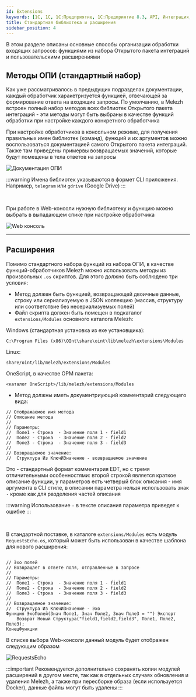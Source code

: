 ```yaml
---
id: Extensions
keywords: [1C, 1С, 1С:Предприятие, 1С:Предприятие 8.3, API, Интеграция, Сервисы, Обмен, OneScript, CLI]
title: Стандартная библиотека и расширения
sidebar_position: 4
---
```


В этом разделе описаны основные способы организации обработки входящих запросов: функциями из набора Открытого пакета интеграций и пользовательскими расширениями

## Методы ОПИ (стандартный набор)

Как уже рассматривалось в предыдущих подразделах документации, каждый обработчик харакетризуется функцией, отвечающей за формирование ответа на входящие запросы. По умолчанию, в Melezh встроен полный набор методов всех библиотек Открытого пакета интеграций - эти методы могут быть выбраны в качестве функций обработки при настройке каждого конкретного обработчика

При настройке обработчиков в консольном режиме, для получения правильных имен библиотек (команд), функций и их аргументов можно воспользоваться документацией самого Открытого пакета интеграций. Также там приведены примервы возвращаемых значений, которые будут помещены в тела ответов на запросы

![Документация ОПИ](../../../../static/img/Docs/Melezh/3.png)

:::warning
Имена библиотек указываются в формет CLI приложения. Например, `telegram` или `gdrive` (Google Drive)
:::

<br/>

При работе в Web-консоли нужную библиотеку и функцию можно выбрать в выпадающем спике при настройке обработчика

![Web консоль](../../../../static/img/Docs/Melezh/4.png)

<hr/>

## Расширения

Помимо стандартного набора функций из набора ОПИ, в качестве функций-обработчиков Melezh можно использовать методы из произвольных `.os` скриптов. Для этого должно быть соблюдено три условия:

+ Метод должен быть функцией, возвращающей двоичные данные, строку или сериализуемую в JSON коллекцию (массив, структуру или соответствие без несериализуемых полей)
+ Файл скрипта должен быть помещен в подкаталог `extensions/Modules` основного каталога Melezh:

Windows (стандартная установка из exe установщика):
```
C:\Program Files (x86)\OInt\share\oint\lib\melezh\extensions\Modules
```

Linux:
```
share/oint/lib/melezh/extensions/Modules
```

OneScript, в качестве OPM пакета:
```
<каталог OneScript>/lib/melezh/extensions/Modules
```

+ Метод должны иметь документриующий комментарий следующего вида:

```bsl
// Отображаемое имя метода
// Описание метода
//
// Параметры:
//  Поле1 - Строка  - Значение поля 1 - field1
//  Поле2 - Строка  - Значение поля 2 - field2
//  Поле3 - Строка  - Значение поля 3 - field3
//
// Возвращаемое значение:
//  Структура Из КлючИЗначение - возвращаемое значение
```

Это - стандартный формат комментария EDT, но с тремя отличительными особенностями: второй строкой является краткое описание функции, у параметров есть четверый блок описания - имя аргумента в CLI стиле, в описании параметра нельзя использовать знак `-` кроме как для разделения частей описания

:::warning
Использование `-` в тексте описания параметра приведет к ошибке 
:::

<br/>

В стандартной поставке, в каталоге `extensions/Modules` есть модуль `RequestsEcho.os`, который может быть использован в качестве шаблона для нового расширения:

```bsl title="RequestsEcho.os"

// Эхо полей
// Возвращает в ответе поля, отправленные в запросе
//
// Параметры:
//  Поле1 - Строка  - Значение поля 1 - field1
//  Поле2 - Строка  - Значение поля 2 - field2
//  Поле3 - Строка  - Значение поля 3 - field3
//
// Возвращаемое значение:
//  Структура Из КлючИЗначение - Эхо
Функция ЭхоПолей(Знач Поле1, Знач Поле2, Знач Поле3 = "") Экспорт
	Возврат Новый Структура("field1,field2,field3", Поле1, Поле2, Поле3);
КонецФункции

```

В списке выбора Web-консоли данный модуль будет отображен следующим образом

![RequestsEcho](../../../../static/img/Docs/Melezh/5.png)


:::important
Рекомендуется дополнительно сохранять копии модулей расширений в другом месте, так как в отдельных случаях обновления и удаления Melezh, а также при пересборке образа (если используется Docker), данные файлы могут быть удалены
:::

